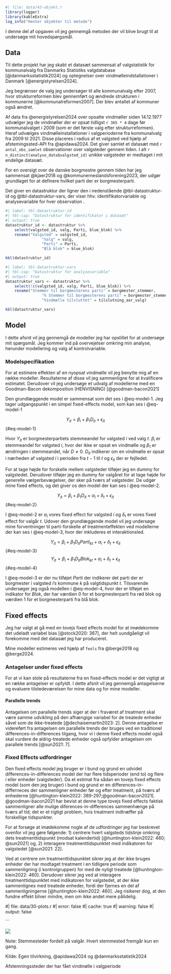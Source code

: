 ```r
#| file: data/43-objekt.r
library(logger)
library(kableExtra)
log_info("Henter objekter til metode")
```

I denne del af opgaven vil jeg gennemgå metoden der vil blive brugt til at undersøge mit hovedspørgsmål.

## Data

Til dette projekt har jeg skabt et datasæt sammensat af valgstatistik for kommunalvalg fra Danmarks Statistiks valgdatabase [@danmarksstatistik2024] og optegnelser over vindmølleindstallationer i Danmark [@energistyrelsen2024].

Jeg begrænser de valg jeg undersøger til alle kommunalvalg efter 2007, hvor strukturreformen blev gennemført og ændrede strukturen i kommunerne [@kommunalreformen2007]. Der blev antallet af kommuner også ændret.

Af data fra @energistyrelsen2024 over opsatte vindmøller siden 14.12.1977 udvælger jeg de vindmøller der er opsat tidligst `r 365 * 4` dage før kommunalvalget i 2009 (som er det første valg efter strukturreformen). Heraf udvælges vindmølleinstallationer i valgperioderne fra kommunalvalg fra 2009 til 2021. Disse placeres i radius af et valgsted ved hjælp af afstemingssted-API fra @apidawa2024. Det giver samlet et datasæt med `r antal_obs_samlet` observationer over valgsteder gennem tiden. I alt `r n_distinct(analyse_data$valgsted_id)` unikke valgsteder er medtaget i mit endelige datasæt.

For en oversigt over de danske borgmestre gennem tiden har jeg sammensat @kjaer2018 og @kommunerneslandsforening2023, der udgør grundlaget for at definere hvilket parti der er borgmesterparti.

Det giver en datastruktur der ligner den i nedenstående @tbl-datastruktur-id og @tbl-datastruktur-vars, der viser hhv. identifikatorvariable og analysevariable for hver observation .

```r
#| label: tbl-datastruktur-id
#| tbl-cap: "Datastruktur for identifikator i datasæt"
#| output: true
datastruktur_id <- datastruktur %>%
    select(valgsted_id, valg, Parti, blue_blok) %>%
    rename("Valgsted" = valgsted_id,
                "Valg" = valg,
                "Parti" = Parti,
                "Blå blok" = blue_blok)

kbl(datastruktur_id)
```

```r
#| label: tbl-datastruktur-vars
#| tbl-cap: "Datastruktur for analysevariable"
#| output: true
datastruktur_vars <- datastruktur %>%
    select(!c(valgsted_id, valg, Parti, blue_blok)) %>%
    rename("Stemmer til borgmesterens parti" = borgmester_stemmer,
                "% Stemmer til borgmesterens parti" = borgmester_stemmer_pct,
                "Vindmølle tilsluttet" = tilslutning_aar_valg)

kbl(datastruktur_vars)
```

## Model

I dette afsnit vil jeg gennemgå de modeller jeg har opstillet for at undersøge mit spørgsmål. Jeg kommer ind på overvejelser omkring min analyse, herunder modellering og valg af kontrolvariable.

### Modelspecifikation

For at estimere effekten af en nyopsat vindmølle vil jeg benytte mig af en række modeller. Resultaterne af disse vil jeg sammenligne for at kvalificere estimatet. Derudover vil jeg undersøge et udvalg af modellerne med en Goodman-Bacon dekomposition (HENVISNING) [@goodman-bacon2021]

Den grundlæggende model er sammensat som det ses i @eq-model-1. Jeg tager udgangspunkt i en simpel fixed-effects model, som kan ses i @eq-model-1

$$
    Y_{it} = \beta_i + \beta_{1}D_{it} + \epsilon_{it}
$$ {#eq-model-1}

Hvor $Y_{it}$ er borgmesterpartiets stemmeandel for valgsted $i$ ved valg $t$. $\beta_i$ er stemmeandel for valgsted $i$, hvor der ikke er opsat en vindmølle og $\beta_{1}$ er ændringen i stemmeandel, når $D\neq0$. $D_{it}$ indikerer om en vindmølle er opsat i nærheden af valgsted $i$ i perioden fra $t-1$ til $t$ og $\epsilon_{it}$ der er fejlledet.

For at tage højde for forskelle mellem valgsteder tilføjer jeg en dummy for valgstedet. Derudover tilføjer jeg en dummy for valgåret for at tage højde for generelle vælgerbevægelser, der sker på tværs af valgsteder. De udgør mine fixed effects, og det giver os den model der kan ses i @eq-model-2.

$$
    Y_{it} = \beta_i + \beta_{1}D_{it} + \alpha_i + \delta_t + \epsilon_{it}
$$ {#eq-model-2}

I @eq-model-2 er $\alpha_i$ vores fixed effect for valgsted $i$ og $\delta_t$ er vores fixed effect for valgår $t$.
Udover den grundlæggende model vil jeg undersøge mine forventninger til parti-forskelle af treatmenteffekten ved modellerne der kan ses i @eq-model-3, hvor der inkluderes et interaktionsled.

$$
    Y_{it} = \beta_i + \beta_{1}D_{it}Parti_{kt} + \alpha_i + \delta_t + \epsilon_{it}
$$ {#eq-model-3}
$$
    Y_{it} = \beta_i + \beta_{1}D_{it}Blok_{kt} + \alpha_i + \delta_t + \epsilon_{it}
$$ {#eq-model-4}

I @eq-model-3 er der nu tilføjet $Parti$ der indikerer det parti der er borgmester i valgsted $i$'s kommune $k$ på valgtidspunkt $t$. Tilsvarende undersøger jeg også modellen i @eq-model-4, hvor der er tilføjet en indikator for $Blok$, der har værdien $0$ for et borgmesterparti fra rød blok og værdien $1$ for et borgmesterparti fra blå blok.

## Fixed effects

Jeg har valgt at gå med en tovejs fixed effects model for at imødekomme det udeladt variabel bias [@stock2020: 367], der helt uundgåeligt vil forekomme med det datasæt jeg har produceret.

Mine modeller estimeres ved hjælp af `feols` fra @berge2018 og @berge2024.

### Antagelser under fixed effects

For at vi kan stole på resultaterne fra en fixed-effects model er det vigtigt at en række antagelser er opfyldt. I dette afsnit vil jeg gennemgå antagelserne og evaluere tilstedeværelsen for mine data og for mine modeller.

#### Parallelle trends

Antagelsen om parallelle trends siger at der i fraværet af treatment skal være samme udvikling på den afhængige variabel for de treatede enheder såvel som de ikke-treatede [@dechaisemartin2023: 2]. Denne antagelse er videreført fra antagelsen om parallelle trends der bruges ved en traditionel differences-in-differences tilgang, hvor vi i denne fixed effects model også skal vurdere de aldrig-treatede enheder også opfylder antagelsen om parallele trends [@sun2021: 7].


### Fixed Effects udfordringer

Den fixed effects model jeg bruger er i bund og grund en udvidet differences-in-differences model der har flere tidsperioder (end to) og flere $i$ eller enheder (valgsteder). Da et estimat fra sådan en tovejs fixed effects model (som den jeg bruger) i bund og grund er en differences-in-differneces der sammenligner enheder før og efter treatment, på tværs af enhederne [@huntington-klein2022: 389-297;@goodman-bacon2021]. @goodman-bacon2021 har bevist at denne type tovejs fixed effects faktisk sammenligner alle mulige diferences-in-differences sammenhænge på tværs af tid; det er et rigtigt problem, hvis treatment indtræffer på forskellige tidspunkter.

For at forsøge at imødekomme nogle af de udfordringer jeg har beskrevet ovenfor vil jeg gøre følgende: 1) centrere hvert valgsteds tidslinje omkring dets treatmenttidspunkt (modsat kalendertid) [@huntington-klein2022: 460; @sun2021] og, 2) interagere treatmenttidspunktet med indikatoren for valgstedet [@sun2021: 22].

Ved at centrere om treatmenttidspunktet sikrer jeg at der ikke bruges enheder der har modtaget treatment i en tidligere periode som sammenligning (i kontrolgruppen) for med de nyligt treatede [@huntington-klein2022: 460]. Derudover sikrer jeg ved at interagere treatmenttidspunktet med indikatoren for valgstedet, at der ikke sammenlignes med treatede enheder, fordi der fjernes en del af sammenligningerne [@huntington-klein2022: 460]. Jeg risikerer dog, at den fundne effekt bliver mindre, men om ikke andet mere pålidelig.

#| file: data/30-plots.r
#| error: false
#| cache: true
#| warning: false
#| output: false

```

::: {#fig-vindmølle-2 fig-cap="" fig-cap-location="top"}

![](output/billeder/valgsteder-map-1.png)

\raggedright

Note: Stemmesteder fordelt på valgår. Hvert stemmested fremgår kun en gang.

Kilde: Egen tilvirkning, @apidawa2024 og @danmarksstatistik2024

\centering

Afstemningssteder der har fået vindmølle i valgperiode

:::